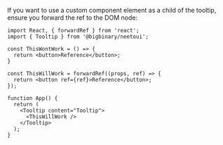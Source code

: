 If you want to use a custom component element as a child of the tooltip, ensure you forward the ref to the DOM node:

```
import React, { forwardRef } from 'react';
import { Tooltip } from '@bigbinary/neetoui';

const ThisWontWork = () => {
  return <button>Reference</button>;
}

const ThisWillWork = forwardRef((props, ref) => {
  return <button ref={ref}>Reference</button>;
});

function App() {
  return (
    <Tooltip content="Tooltip">
      <ThisWillWork />
    </Tooltip>
  );
}
```
